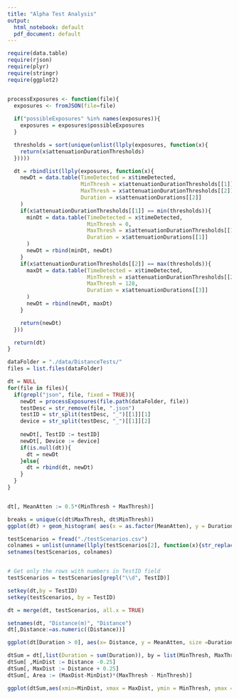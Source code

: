 ```yaml
---
title: "Alpha Test Analysis"
output:
  html_notebook: default
  pdf_document: default
---
```

```r
require(data.table)
require(rjson)
require(plyr)
require(stringr)
require(ggplot2)


processExposures <- function(file){
  exposures <- fromJSON(file=file)
  
  if("possibleExposures" %in% names(exposures)){
    exposures = exposures$possibleExposures
  }

  thresholds = sort(unique(unlist(llply(exposures, function(x){
    return(x$attenuationDurationThresholds)
  }))))

  dt = rbindlist(llply(exposures, function(x){
    newDt = data.table(TimeDetected = x$timeDetected,
                       MinThresh = x$attenuationDurationThresholds[[1]],
                       MaxThresh = x$attenuationDurationThresholds[[2]],
                       Duration = x$attenuationDurations[[2]]
    )
    if(x$attenuationDurationThresholds[[1]] == min(thresholds)){
      minDt = data.table(TimeDetected = x$timeDetected,
                         MinThresh = 0,
                         MaxThresh = x$attenuationDurationThresholds[[1]],
                         Duration = x$attenuationDurations[[1]]
      )
      newDt = rbind(minDt, newDt)
    }
    if(x$attenuationDurationThresholds[[2]] == max(thresholds)){
      maxDt = data.table(TimeDetected = x$timeDetected,
                         MinThresh = x$attenuationDurationThresholds[[2]],
                         MaxThresh = 128,
                         Duration = x$attenuationDurations[[3]]
      )
      newDt = rbind(newDt, maxDt)
    }

    return(newDt)
  }))

  return(dt)
}


```


```r

dataFolder = "./data/DistanceTests/"
files = list.files(dataFolder)

dt = NULL
for(file in files){
  if(grepl("json", file, fixed = TRUE)){
    newDt = processExposures(file.path(dataFolder, file))
    testDesc = str_remove(file, ".json")
    testID = str_split(testDesc, "_")[[1]][1]
    device = str_split(testDesc, "_")[[1]][2]
    
    newDt[, TestID := testID]
    newDt[, Device := device]
    if(is.null(dt)){
      dt = newDt
    }else{
      dt = rbind(dt, newDt)
    }
  }
}


dt[, MeanAtten := 0.5*(MinThresh + MaxThresh)]

breaks = unique(c(dt$MaxThresh, dt$MinThresh))
ggplot(dt) + geom_histogram( aes(x = as.factor(MeanAtten), y = Duration, fill = paste(TestID, Device)), stat = "identity") + labs(x="Mean Attenuation (of bin)")
```

```r
testScenarios = fread("./testScenarios.csv")
colnames = unlist(unname(llply(testScenarios[2], function(x){str_replace_all(x, fixed(" "), "")})))
setnames(testScenarios, colnames)


# Get only the rows with numbers in TestID field
testScenarios = testScenarios[grepl("\\d", TestID)]

setkey(dt,by = TestID)
setkey(testScenarios, by = TestID)

dt = merge(dt, testScenarios, all.x = TRUE)

setnames(dt, "Distance(m)", "Distance")
dt[,Distance:=as.numeric((Distance))]

ggplot(dt[Duration > 0], aes(x= Distance, y = MeanAtten, size =Duration)) + geom_point()
```
```r
dtSum = dt[,list(Duration = sum(Duration)), by = list(MinThresh, MaxThresh, Distance)]
dtSum[ ,MinDist := Distance -0.25]
dtSum[, MaxDist := Distance + 0.25]
dtSum[, Area := (MaxDist-MinDist)*(MaxThresh - MinThresh)]

ggplot(dtSum,aes(xmin=MinDist, xmax = MaxDist, ymin = MinThresh, ymax = MaxThresh)) + geom_rect(aes(fill = Duration/Area))

```
